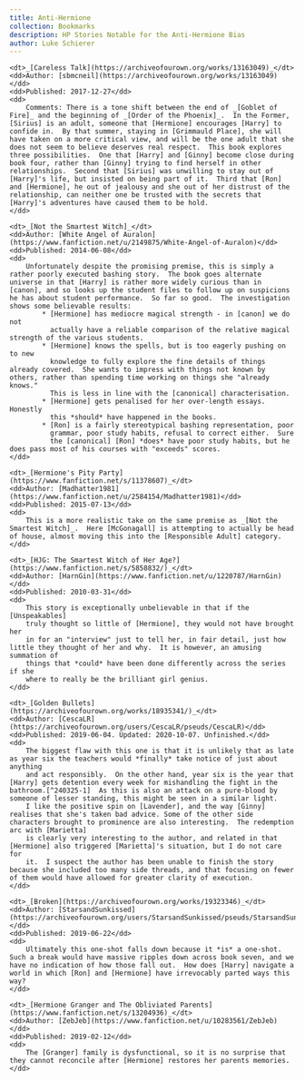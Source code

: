 ```yaml
---
title: Anti-Hermione
collection: Bookmarks
description: HP Stories Notable for the Anti-Hermione Bias
author: Luke Schierer
---
```


<dl>

    <dt>_[Careless Talk](https://archiveofourown.org/works/13163049)_</dt>
    <dd>Author: [sbmcneil](https://archiveofourown.org/works/13163049)</dd>
    <dd>Published: 2017-12-27</dd>
    <dd>
        Comments: There is a tone shift between the end of _[Goblet of Fire]_ and the beginning of _[Order of the Phoenix]_.  In the Former, [Sirius] is an adult, someone that [Hermione] encourages [Harry] to confide in.  By that summer, staying in [Grimmauld Place], she will have taken on a more critical view, and will be the one adult that she does not seem to believe deserves real respect.  This book explores three possibilities.  One that [Harry] and [Ginny] become close during book four, rather than [Ginny] trying to find herself in other relationships.  Second that [Sirius] was unwilling to stay out of [Harry]'s life, but insisted on being part of it.  Third that [Ron] and [Hermione], he out of jealousy and she out of her distrust of the relationship, can neither one be trusted with the secrets that [Harry]'s adventures have caused them to be hold.
    </dd>

    <dt>_[Not the Smartest Witch]_</dt>
    <dd>Author: [White Angel of Auralon](https://www.fanfiction.net/u/2149875/White-Angel-of-Auralon)</dd>
    <dd>Published: 2014-06-08</dd>
    <dd>
        Unfortunately despite the promising premise, this is simply a rather poorly executed bashing story.  The book goes alternate universe in that [Harry] is rather more widely curious than in [canon], and so looks up the student files to follow up on suspicions he has about student performance.  So far so good.  The investigation shows some believable results:
            * [Hermione] has mediocre magical strength - in [canon] we do not
              actually have a reliable comparison of the relative magical strength of the various students.
            * [Hermione] knows the spells, but is too eagerly pushing on to new
              knowledge to fully explore the fine details of things already covered.  She wants to impress with things not known by others, rather than spending time working on things she "already knows."
              This is less in line with the [canonical] characterisation.
            * [Hermione] gets penalised for her over-length essays. Honestly
              this *should* have happened in the books.
            * [Ron] is a fairly stereotypical bashing representation, poor
              grammar, poor study habits, refusal to correct either.  Sure
              the [canonical] [Ron] *does* have poor study habits, but he does pass most of his courses with "exceeds" scores.
    </dd>

    <dt>_[Hermione's Pity Party](https://www.fanfiction.net/s/11378607)_</dt>
    <dd>Author: [Madhatter1981](https://www.fanfiction.net/u/2584154/Madhatter1981)</dd>
    <dd>Published: 2015-07-13</dd>
    <dd>
        This is a more realistic take on the same premise as _[Not the Smartest Witch]_.  Here [McGonagall] is attempting to actually be head of house, almost moving this into the [Responsible Adult] category.
    </dd>

    <dt>_[HJG: The Smartest Witch of Her Age?](https://www.fanfiction.net/s/5858832/)_</dt>
    <dd>Author: [HarnGin](https://www.fanfiction.net/u/1220787/HarnGin)</dd>
    <dd>Published: 2010-03-31</dd>
    <dd>
        This story is exceptionally unbelievable in that if the [Unspeakables]
        truly thought so little of [Hermione], they would not have brought her
        in for an "interview" just to tell her, in fair detail, just how little they thought of her and why.  It is however, an amusing summation of
        things that *could* have been done differently across the series if she
        where to really be the brilliant girl genius.
    </dd>

    <dt>_[Golden Bullets](https://archiveofourown.org/works/18935341/)_</dt>
    <dd>Author: [CescaLR](https://archiveofourown.org/users/CescaLR/pseuds/CescaLR)</dd>
    <dd>Published: 2019-06-04. Updated: 2020-10-07. Unfinished.</dd>
    <dd>
        The biggest flaw with this one is that it is unlikely that as late as year six the teachers would *finally* take notice of just about anything
        and act responsibly.  On the other hand, year six is the year that [Harry] gets detention every week for mishandling the fight in the bathroom.[^240325-1]  As this is also an attack on a pure-blood by someone of lesser standing, this might be seen in a similar light.
        I like the positive spin on [Lavender], and the way [Ginny] realises that she's taken bad advice. Some of the other side characters brought to prominence are also interesting.  The redemption arc with [Marietta]
        is clearly very interesting to the author, and related in that [Hermione] also triggered [Marietta]'s situation, but I do not care for
        it.  I suspect the author has been unable to finish the story because she included too many side threads, and that focusing on fewer of them would have allowed for greater clarity of execution.
    </dd>

    <dt>_[Broken](https://archiveofourown.org/works/19323346)_</dt>
    <dd>Author: [StarsandSunkissed](https://archiveofourown.org/users/StarsandSunkissed/pseuds/StarsandSunkissed)</dd>
    <dd>Published: 2019-06-22</dd>
    <dd>
        Ultimately this one-shot falls down because it *is* a one-shot.  Such a break would have massive ripples down across book seven, and we have no indication of how those fall out.  How does [Harry] navigate a world in which [Ron] and [Hermione] have irrevocably parted ways this way?
    </dd>

    <dt>_[Hermione Granger and The Obliviated Parents](https://www.fanfiction.net/s/13204936)_</dt>
    <dd>Author: [ZebJeb](https://www.fanfiction.net/u/10283561/ZebJeb)</dd>
    <dd>Published: 2019-02-12</dd>
    <dd>
        The [Granger] family is dysfunctional, so it is no surprise that they cannot reconcile after [Hermione] restores her parents memories.
    </dd>

</dl>

[Granger]: /harrypedia/people/granger//
[Marietta]: /harrypedia/people/edgecombe/marietta//
[Ginny]: /harrypedia/people/weasley/ginevra_molly//
[Lavender]: /harrypedia/people/brown/lavender//
[Not the Smartest Witch]: https://www.fanfiction.net/s/10434054
[Responsible Adult]: ./responsibleadults/
[McGonagall]: /harrypedia/people/mcgonagall/minerva//
[Unspeakables]: /harrypedia/unspeakables//
[Ron]: /harrypedia/people/weasley/ronald_bilius//
[Hermione]: /harrypedia/people/granger/hermione_jean//
[Harry]: /harrypedia/people/potter/harry_james//
[canon]: /harrypedia//
[canonical]: /harrypedia//
[Sirius]: /harrypedia/people/black/sirius_iii//
[Grimmauld Place]: /harrypedia/grimmauld_place//

[^240325-1]:
    Mrs. J. K. Rowling.
    _[Harry Potter and the Half-Blood Prince]_
    Bloomsbury, London, 2005. Page 439.

[Harry Potter and the Half-Blood Prince]: https://www.librarything.com/work/1133624
[Prisoner of Azkaban]: https://www.librarything.com/work/2742161
[Order of the Phoenix]: https://www.librarything.com/work/115
[Goblet of Fire]: https://www.librarything.com/work/113
